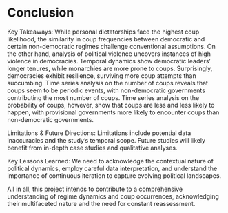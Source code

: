 # Conclusion

Key Takeaways: While personal dictatorships face the highest coup likelihood, the similarity in coup frequencies between democratic and certain non-democratic regimes challenge conventional assumptions. On the other hand, analysis of political violence uncovers instances of high violence in democracies. Temporal dynamics show democratic leaders' longer tenures, while monarchies are more prone to coups. Surprisingly, democracies exhibit resilience, surviving more coup attempts than succumbing. Time series analysis on the number of coups reveals that coups seem to be periodic events, with non-democratic governments contributing the most number of coups. Time series analysis on the probability of coups, however, show that coups are less and less likely to happen, with provisional governments more likely to encounter coups than non-democratic governments.

Limitations & Future Directions: Limitations include potential data inaccuracies and the study's temporal scope. Future studies will likely benefit from in-depth case studies and qualitative analyses.

Key Lessons Learned: We need to acknowledge the contextual nature of political dynamics, employ careful data interpretation, and understand the importance of continuous iteration to capture evolving political landscapes.

All in all, this project intends to contribute to a comprehensive understanding of regime dynamics and coup occurrences, acknowledging their multifaceted nature and the need for constant reassessment.
